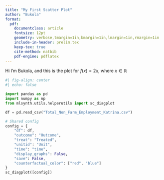 ```yaml
---
title: "My First Scatter Plot"
author: "Bukola"
format: 
  pdf:
    documentclass: article
    fontsize: 12pt
    geometry: verbose,tmargin=1in,bmargin=1in,lmargin=1in,rmargin=1in
    include-in-header: prelim.tex
    keep-tex: true
    cite-method: natbib
    pdf-engine: pdflatex
---
```


Hi I'm Bukola, and this is the plot for $f(x)=2x$, where $x \in \mathbb{R}$

```python

#| fig-align: center
#| echo: false

import pandas as pd
import numpy as np
from mlsynth.utils.helperutils import sc_diagplot

df = pd.read_csv("Total_Non_Farm_Employment_Katrina.csv")

# Shared config
config = {
    "df": df,
    "outcome": "Outcome",
    "treat": "Treated",
    "unitid": "Unit",
    "time": "time",
    "display_graphs": False,
    "save": False,
    "counterfactual_color": ["red", "blue"]
}
sc_diagplot([config])
```
